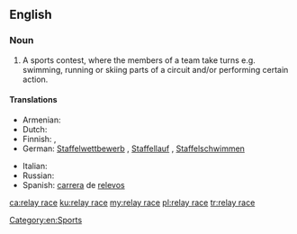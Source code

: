 ==English==
{{wikipedia}}

===Noun===
{{en-noun}}

# A sports contest, where the members of a team take turns e.g. swimming, running or skiing parts of a circuit and/or performing certain action.

====Translations====
{{trans-top|sports contest}}
* Armenian: {{qualifier|running}} {{t|hy|փոխանցումավազք}}
* Dutch: {{t+|nl|estafette|f}}
* Finnish: {{t|fi|viestikilpailu}}, {{t+|fi|viesti}}
* German: [[Staffelwettbewerb]] {{g|m}} {{qualifier|general}}, [[Staffellauf]] {{g|m}} {{qualifier|running}}, [[Staffelschwimmen]] {{g|n}} {{qualifier|swimming}}
{{trans-mid}}
* Italian: {{t+|it|staffetta|f}}
* Russian: {{t+|ru|эстафе́та|f}}
* Spanish: [[carrera#Spanish|carrera]] de [[relevo]]s
{{trans-bottom}}

[[Category:en:Sports]]

[[ca:relay race]]
[[ku:relay race]]
[[my:relay race]]
[[pl:relay race]]
[[tr:relay race]]